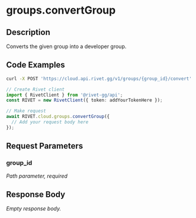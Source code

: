 

# groups.convertGroup

## Description

Converts the given group into a developer group.


## Code Examples

<CodeGroup title='Request' tag='POST' label='https://cloud.api.rivet.gg/v1/groups/{group_id}/convert'>

```bash {{ title: 'cURL' }}
curl -X POST 'https://cloud.api.rivet.gg/v1/groups/{group_id}/convert'
```

```ts
// Create Rivet client
import { RivetClient } from '@rivet-gg/api';
const RIVET = new RivetClient({ token: addYourTokenHere });

// Make request
await RIVET.cloud.groups.convertGroup({
  // Add your request body here
});
```

</CodeGroup>


## Request Parameters


### group_id

_Path parameter, required_





## Response Body

_Empty response body._
